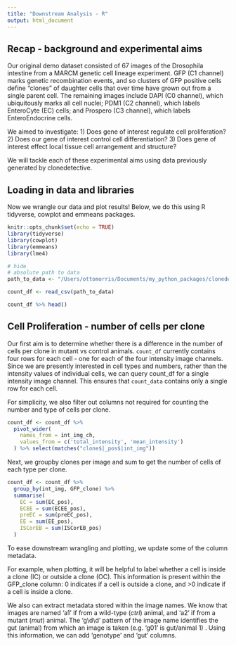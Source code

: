 ```yaml
---
title: "Downstream Analysis - R"
output: html_document
---
```


## Recap - background and experimental aims

Our original demo dataset consisted of 67 images of the Drosophila intestine from a MARCM genetic cell lineage experiment. GFP (C1 channel) marks genetic recombination events, and so clusters of GFP positive cells define "clones" of daughter cells that over time have grown out from a single parent cell. The remaining images include DAPI (C0 channel), which ubiquitously marks all cell nuclei; PDM1 (C2 channel), which labels EnteroCyte (EC) cells; and Prospero (C3 channel), which labels EnteroEndocrine cells.

We aimed to investigate: 1) Does gene of interest regulate cell proliferation? 2) Does our gene of interest control cell differentiation? 3) Does gene of interest effect local tissue cell arrangement and structure?

We will tackle each of these experimental aims using data previously generated by clonedetective.

## Loading in data and libraries

Now we wrangle our data and plot results! Below, we do this using R tidyverse, cowplot and emmeans packages.

```r
knitr::opts_chunk$set(echo = TRUE)
library(tidyverse)
library(cowplot)
library(emmeans)
library(lme4)
```

```r
# hide
# absolute path to data
path_to_data <- "/Users/ottomorris/Documents/my_python_packages/clonedetective/data/example_results.csv"

count_df <- read_csv(path_to_data)
```

```r
count_df %>% head()
```

## **Cell Proliferation - number of cells per clone**

Our first aim is to determine whether there is a difference in the number of cells per clone in mutant vs control animals. `count_df` currently contains four rows for each cell - one for each of the four intensity image channels. Since we are presently interested in cell types and numbers, rather than the intensity values of individual cells, we can query count_df for a single intensity image channel. This ensures that `count_data` contains only a single row for each cell.

For simplicity, we also filter out columns not required for counting the number and type of cells per clone.

```r
count_df <- count_df %>%
  pivot_wider(
    names_from = int_img_ch,
    values_from = c('total_intensity', 'mean_intensity')
  ) %>% select(matches("clone$|_pos$|int_img"))
```

Next, we groupby clones per image and sum to get the number of cells of each type per clone.

```r
count_df <- count_df %>%
  group_by(int_img, GFP_clone) %>%
  summarise(
    EC = sum(EC_pos),
    ECEE = sum(ECEE_pos),
    preEC = sum(preEC_pos),
    EE = sum(EE_pos),
    ISCorEB = sum(ISCorEB_pos)
  )
```

To ease downstream wrangling and plotting, we update some of the column metadata.

For example, when plotting, it will be helpful to label whether a cell is inside a clone (IC) or outside a clone (OC). This information is present within the GFP_clone column: 0 indicates if a cell is outside a clone, and \>0 indicate if a cell is inside a clone.

We also can extract metadata stored within the image names. We know that images are named 'a1' if from a wild-type (*ctrl*) animal, and 'a2' if from a mutant (*mut*) animal. The 'g\\d\\d' pattern of the image name identifies the gut (animal) from which an image is taken (e.g. 'g01' is gut/animal 1) . Using this information, we can add 'genotype' and 'gut' columns.

```r

```
